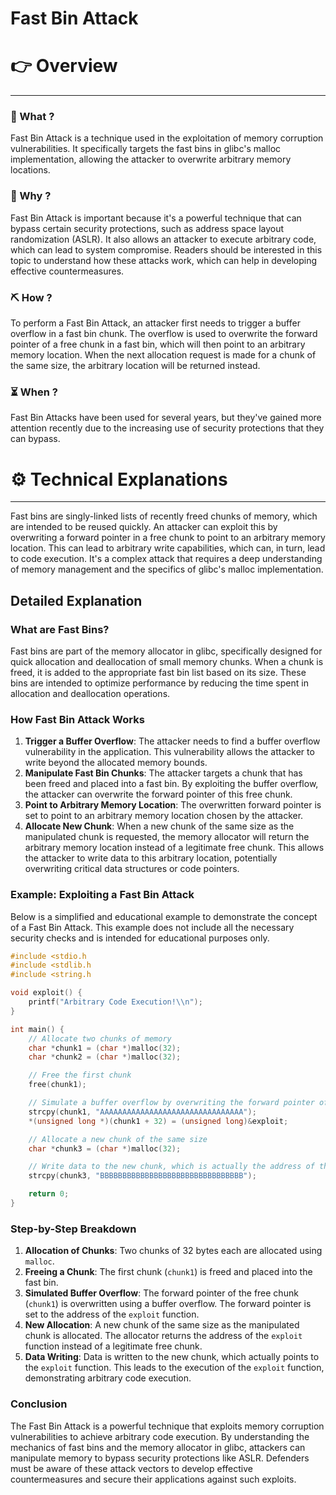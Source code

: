 # Fast Bin Attack


# 👉 Overview

---

### 👀 What ?

Fast Bin Attack is a technique used in the exploitation of memory corruption vulnerabilities. It specifically targets the fast bins in glibc's malloc implementation, allowing the attacker to overwrite arbitrary memory locations.


### 🧐 Why ?

Fast Bin Attack is important because it's a powerful technique that can bypass certain security protections, such as address space layout randomization (ASLR). It also allows an attacker to execute arbitrary code, which can lead to system compromise. Readers should be interested in this topic to understand how these attacks work, which can help in developing effective countermeasures.


### ⛏️ How ?

To perform a Fast Bin Attack, an attacker first needs to trigger a buffer overflow in a fast bin chunk. The overflow is used to overwrite the forward pointer of a free chunk in a fast bin, which will then point to an arbitrary memory location. When the next allocation request is made for a chunk of the same size, the arbitrary location will be returned instead.


### ⏳ When ?

Fast Bin Attacks have been used for several years, but they've gained more attention recently due to the increasing use of security protections that they can bypass.


# ⚙️ Technical Explanations

---

Fast bins are singly-linked lists of recently freed chunks of memory, which are intended to be reused quickly. An attacker can exploit this by overwriting a forward pointer in a free chunk to point to an arbitrary memory location. This can lead to arbitrary write capabilities, which can, in turn, lead to code execution. It's a complex attack that requires a deep understanding of memory management and the specifics of glibc's malloc implementation.

## Detailed Explanation

### What are Fast Bins?

Fast bins are part of the memory allocator in glibc, specifically designed for quick allocation and deallocation of small memory chunks. When a chunk is freed, it is added to the appropriate fast bin list based on its size. These bins are intended to optimize performance by reducing the time spent in allocation and deallocation operations.

### How Fast Bin Attack Works

1. **Trigger a Buffer Overflow**: The attacker needs to find a buffer overflow vulnerability in the application. This vulnerability allows the attacker to write beyond the allocated memory bounds.
2. **Manipulate Fast Bin Chunks**: The attacker targets a chunk that has been freed and placed into a fast bin. By exploiting the buffer overflow, the attacker can overwrite the forward pointer of this free chunk.
3. **Point to Arbitrary Memory Location**: The overwritten forward pointer is set to point to an arbitrary memory location chosen by the attacker.
4. **Allocate New Chunk**: When a new chunk of the same size as the manipulated chunk is requested, the memory allocator will return the arbitrary memory location instead of a legitimate free chunk. This allows the attacker to write data to this arbitrary location, potentially overwriting critical data structures or code pointers.

### Example: Exploiting a Fast Bin Attack

Below is a simplified and educational example to demonstrate the concept of a Fast Bin Attack. This example does not include all the necessary security checks and is intended for educational purposes only.

```c
#include <stdio.h
#include <stdlib.h
#include <string.h

void exploit() {
    printf("Arbitrary Code Execution!\\n");
}

int main() {
    // Allocate two chunks of memory
    char *chunk1 = (char *)malloc(32);
    char *chunk2 = (char *)malloc(32);

    // Free the first chunk
    free(chunk1);

    // Simulate a buffer overflow by overwriting the forward pointer of chunk1
    strcpy(chunk1, "AAAAAAAAAAAAAAAAAAAAAAAAAAAAAAAA");
    *(unsigned long *)(chunk1 + 32) = (unsigned long)&exploit;

    // Allocate a new chunk of the same size
    char *chunk3 = (char *)malloc(32);

    // Write data to the new chunk, which is actually the address of the exploit function
    strcpy(chunk3, "BBBBBBBBBBBBBBBBBBBBBBBBBBBBBBBB");

    return 0;
}

```

### Step-by-Step Breakdown

1. **Allocation of Chunks**: Two chunks of 32 bytes each are allocated using `malloc`.
2. **Freeing a Chunk**: The first chunk (`chunk1`) is freed and placed into the fast bin.
3. **Simulated Buffer Overflow**: The forward pointer of the free chunk (`chunk1`) is overwritten using a buffer overflow. The forward pointer is set to the address of the `exploit` function.
4. **New Allocation**: A new chunk of the same size as the manipulated chunk is allocated. The allocator returns the address of the `exploit` function instead of a legitimate free chunk.
5. **Data Writing**: Data is written to the new chunk, which actually points to the `exploit` function. This leads to the execution of the `exploit` function, demonstrating arbitrary code execution.

### Conclusion

The Fast Bin Attack is a powerful technique that exploits memory corruption vulnerabilities to achieve arbitrary code execution. By understanding the mechanics of fast bins and the memory allocator in glibc, attackers can manipulate memory to bypass security protections like ASLR. Defenders must be aware of these attack vectors to develop effective countermeasures and secure their applications against such exploits.
